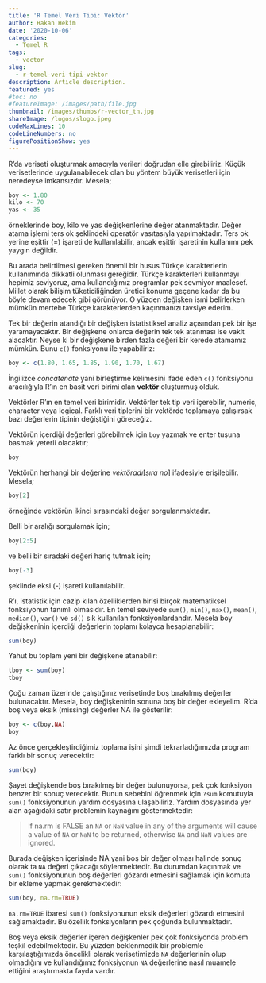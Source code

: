 ```yaml
---
title: 'R Temel Veri Tipi: Vektör'
author: Hakan Hekim
date: '2020-10-06'
categories:
  - Temel R
tags:
  - vector
slug:
  - r-temel-veri-tipi-vektor
description: Article description.
featured: yes
#toc: no
#featureImage: /images/path/file.jpg
thumbnail: /images/thumbs/r-vector_tn.jpg
shareImage: /logos/slogo.jpeg
codeMaxLines: 10
codeLineNumbers: no
figurePositionShow: yes
---
```


R’da veriseti oluşturmak amacıyla verileri doğrudan elle girebiliriz. Küçük verisetlerinde uygulanabilecek olan bu yöntem büyük verisetleri için neredeyse imkansızdır. Mesela;

```r
boy <- 1.80
kilo <- 70
yas <- 35
```

örneklerinde boy, kilo ve yas değişkenlerine değer atanmaktadır. Değer atama işlemi ters ok şeklindeki operatör vasıtasıyla yapılmaktadır. Ters ok yerine eşittir (=) işareti de kullanılabilir, ancak eşittir işaretinin kullanımı pek yaygın değildir.

Bu arada belirtilmesi gereken önemli bir husus Türkçe karakterlerin kullanımında dikkatli olunması gereğidir. Türkçe karakterleri kullanmayı hepimiz seviyoruz, ama kullandığımız programlar pek sevmiyor maalesef. Millet olarak bilişim tüketiciliğinden üretici konuma geçene kadar da bu böyle devam edecek gibi görünüyor. O yüzden değişken ismi belirlerken mümkün mertebe Türkçe karakterlerden kaçınmanızı tavsiye ederim.

Tek bir değerin atandığı bir değişken istatistiksel analiz açısından pek bir işe yaramayacaktır. Bir değişkene onlarca değerin tek tek atanması ise vakit alacaktır. Neyse ki bir değişkene birden fazla değeri bir kerede atamamız mümkün. Bunu `c()` fonksiyonu ile yapabiliriz:

```r
boy <- c(1.80, 1.65, 1.85, 1.90, 1.70, 1.67)
```

İngilizce *concatenate* yani birleştirme kelimesini ifade eden `c()` fonksiyonu aracılığıyla R’ın en basit veri birimi olan **vektör** oluşturmuş olduk. 

Vektörler R'ın en temel veri birimidir. Vektörler tek tip veri içerebilir, numeric, character veya logical. Farklı veri tiplerini bir vektörde toplamaya çalışırsak bazı değerlerin tipinin değiştiğini göreceğiz. 

Vektörün içerdiği değerleri görebilmek için `boy` yazmak ve enter tuşuna basmak yeterli olacaktır;

```r
boy
```

Vektörün herhangi bir değerine *vektöradı*[*sıra no*] ifadesiyle erişilebilir. Mesela;

```r
boy[2]
```

örneğinde vektörün ikinci sırasındaki değer sorgulanmaktadır.

Belli bir aralığı sorgulamak için;

```r
boy[2:5]
```

ve belli bir sıradaki değeri hariç tutmak için;

```r
boy[-3]
```

şeklinde eksi (-) işareti kullanılabilir.

R’ı, istatistik için cazip kılan özelliklerden birisi birçok matematiksel fonksiyonun tanımlı olmasıdır. En temel seviyede `sum()`, `min()`, `max()`, `mean()`, `median()`, `var()` ve `sd()` sık kullanılan fonksiyonlardandır. Mesela boy değişkeninin içerdiği değerlerin toplamı kolayca hesaplanabilir:

```r
sum(boy)
```

Yahut bu toplam yeni bir değişkene atanabilir:

```r
tboy <- sum(boy)
tboy
```

Çoğu zaman üzerinde çalıştığınız verisetinde boş bırakılmış değerler bulunacaktır. Mesela, boy değişkeninin sonuna boş bir değer ekleyelim. R'da boş veya eksik (missing) değerler NA ile gösterilir:

```r
boy <- c(boy,NA)
boy
```

Az önce gerçekleştirdiğimiz toplama işini şimdi tekrarladığımızda program farklı bir sonuç verecektir:

```r
sum(boy)
```

Şayet değişkende boş bırakılmış bir değer bulunuyorsa, pek çok fonksiyon benzer bir sonuç verecektir. Bunun sebebini öğrenmek için `?sum` komutuyla `sum()` fonksiyonunun yardım dosyasına ulaşabiliriz. Yardım dosyasında yer alan aşağıdaki satır problemin kaynağını göstermektedir:

>If na.rm is FALSE an `NA` or `NaN` value in any of the arguments will cause a value of `NA` or `NaN` to be returned, otherwise `NA` and `NaN` values are ignored.

Burada değişken içerisinde NA yani boş bir değer olması halinde sonuç olarak ta `NA` değeri çıkacağı söylenmektedir. Bu durumdan kaçınmak ve `sum()` fonksiyonunun boş değerleri gözardı etmesini sağlamak için komuta bir ekleme yapmak gerekmektedir:

```r
sum(boy, na.rm=TRUE)
```

`na.rm=TRUE` ibaresi `sum()` fonksiyonunun eksik değerleri gözardı etmesini sağlamaktadır. Bu özellik fonksiyonların pek çoğunda bulunmaktadır.

Boş veya eksik değerler içeren değişkenler pek çok fonksiyonda problem teşkil edebilmektedir. Bu yüzden beklenmedik bir problemle karşılaştığımızda öncelikli olarak verisetimizde `NA` değerlerinin olup olmadığını ve kullandığımız fonksiyonun `NA` değerlerine nasıl muamele ettiğini araştırmakta fayda vardır.
